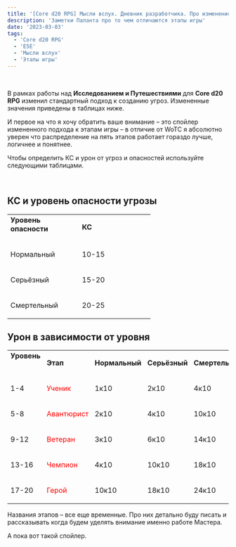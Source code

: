 ```yaml
---
title: '[Core d20 RPG] Мысли вслух. Дневник разработчика. Про изменение подхода к этапам игры'
description: 'Заметки Паланта про то чем отличаются этапы игры'
date: '2023-03-03'
tags: 
  - 'Core d20 RPG'
  - 'E5E'
  - 'Мысли вслух'
  - 'Этапы игры'
---
```


 

В рамках работы над **Исследованием и Путешествиями** для **Core d20 RPG** изменил стандартный подход к созданию угроз. Измененные значения приведены в таблицах ниже.

И первое на что я хочу обратить ваше внимание – это спойлер измененного подхода к этапам игры – в отличие от WoTC я абсолютно уверен что распределение на пять этапов работает гораздо лучше, логичнее и понятнее.

Чтобы определить КС и урон от угроз и опасностей используйте следующими таблицами.

 

## КС и уровень опасности угрозы

<table style="border-collapse:collapse" border="0"><colgroup><col style="width:163px"><col style="width:163px"></colgroup><tbody valign="top"><tr><td style="padding-left: 7px; padding-right: 7px"><strong>Уровень опасности</strong><p></p></td><td style="padding-left: 7px; padding-right: 7px"><p><strong>КС</strong></p></td></tr><tr><td style="padding-left: 7px; padding-right: 7px"><p>Нормальный</p></td><td style="padding-left: 7px; padding-right: 7px"><p>10-15</p></td></tr><tr><td style="padding-left: 7px; padding-right: 7px"><p>Серьёзный</p></td><td style="padding-left: 7px; padding-right: 7px"><p>15-20</p></td></tr><tr><td style="padding-left: 7px; padding-right: 7px"><p>Смертельный</p></td><td style="padding-left: 7px; padding-right: 7px"><p>20-25</p></td></tr></tbody></table>

## Урон в зависимости от уровня

<table style="border-collapse:collapse" border="0"><colgroup><col style="width:86px"><col style="width:99px"><col style="width:99px"><col style="width:85px"><col style="width:103px"></colgroup><tbody valign="top"><tr style="height: 17px"><td style="padding-left: 7px; padding-right: 7px"><strong>Уровень</strong><p></p></td><td style="padding-left: 7px; padding-right: 7px"><p><strong>Этап</strong></p></td><td style="padding-left: 7px; padding-right: 7px"><p><strong>Нормальный</strong></p></td><td style="padding-left: 7px; padding-right: 7px"><p><strong>Серьёзный</strong></p></td><td style="padding-left: 7px; padding-right: 7px"><p><strong>Смертельный</strong></p></td></tr><tr style="height: 17px"><td style="padding-left: 7px; padding-right: 7px"><p>1-4</p></td><td style="padding-left: 7px; padding-right: 7px"><p><span style="color:red">Ученик</span></p></td><td style="padding-left: 7px; padding-right: 7px"><p>1к10</p></td><td style="padding-left: 7px; padding-right: 7px"><p>2к10</p></td><td style="padding-left: 7px; padding-right: 7px"><p>4к10</p></td></tr><tr style="height: 17px"><td style="padding-left: 7px; padding-right: 7px"><p>5-8</p></td><td style="padding-left: 7px; padding-right: 7px"><p><span style="color:red">Авантюрист</span></p></td><td style="padding-left: 7px; padding-right: 7px"><p>2к10</p></td><td style="padding-left: 7px; padding-right: 7px"><p>4к10</p></td><td style="padding-left: 7px; padding-right: 7px"><p>10к10</p></td></tr><tr style="height: 17px"><td style="padding-left: 7px; padding-right: 7px"><p>9-12</p></td><td style="padding-left: 7px; padding-right: 7px"><p><span style="color:red">Ветеран</span></p></td><td style="padding-left: 7px; padding-right: 7px"><p>3к10</p></td><td style="padding-left: 7px; padding-right: 7px"><p>6к10</p></td><td style="padding-left: 7px; padding-right: 7px"><p>14к10</p></td></tr><tr style="height: 17px"><td style="padding-left: 7px; padding-right: 7px"><p>13-16</p></td><td style="padding-left: 7px; padding-right: 7px"><p><span style="color:red">Чемпион</span></p></td><td style="padding-left: 7px; padding-right: 7px"><p>4к10</p></td><td style="padding-left: 7px; padding-right: 7px"><p>10к10</p></td><td style="padding-left: 7px; padding-right: 7px"><p>18к10</p></td></tr><tr style="height: 17px"><td style="padding-left: 7px; padding-right: 7px"><p>17-20</p></td><td style="padding-left: 7px; padding-right: 7px"><p><span style="color:red">Герой</span></p></td><td style="padding-left: 7px; padding-right: 7px"><p>10к10</p></td><td style="padding-left: 7px; padding-right: 7px"><p>18к10</p></td><td style="padding-left: 7px; padding-right: 7px"><p>24к10</p></td></tr></tbody></table>

Названия этапов – все еще временные. Про них детально буду писать и рассказывать когда будем уделять внимание именно работе Мастера.

А пока вот такой спойлер.
